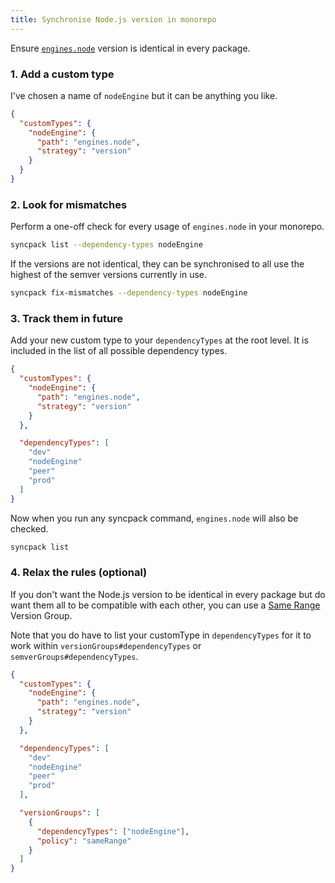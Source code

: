```yaml
---
title: Synchronise Node.js version in monorepo
---
```


Ensure [`engines.node`](HREF_ENGINES) version is identical in every package.

### 1. Add a custom type

I've chosen a name of `nodeEngine` but it can be anything you like.

```json title=".syncpackrc.json"
{
  "customTypes": {
    "nodeEngine": {
      "path": "engines.node",
      "strategy": "version"
    }
  }
}
```

### 2. Look for mismatches

Perform a one-off check for every usage of `engines.node` in your monorepo.

```bash
syncpack list --dependency-types nodeEngine
```

If the versions are not identical, they can be synchronised to all use the highest of the semver versions currently in use.

```bash
syncpack fix-mismatches --dependency-types nodeEngine
```

### 3. Track them in future

Add your new custom type to your `dependencyTypes` at the root level. It is included in the list of all possible dependency types.

```json title=".syncpackrc.json"
{
  "customTypes": {
    "nodeEngine": {
      "path": "engines.node",
      "strategy": "version"
    }
  },

  "dependencyTypes": [
    "dev"
    "nodeEngine"
    "peer"
    "prod"
  ]
}
```

Now when you run any syncpack command, `engines.node` will also be checked.

```bash
syncpack list
```

### 4. Relax the rules (optional)

If you don't want the Node.js version to be identical in every package but do want them all to be compatible with each other, you can use a [Same Range](VERSION_GROUP_SAME_RANGE) Version Group.

Note that you do have to list your customType in `dependencyTypes` for it to work within `versionGroups#dependencyTypes` or `semverGroups#dependencyTypes`.

```json title=".syncpackrc.json"
{
  "customTypes": {
    "nodeEngine": {
      "path": "engines.node",
      "strategy": "version"
    }
  },

  "dependencyTypes": [
    "dev"
    "nodeEngine"
    "peer"
    "prod"
  ],

  "versionGroups": [
    {
      "dependencyTypes": ["nodeEngine"],
      "policy": "sameRange"
    }
  ]
}
```
